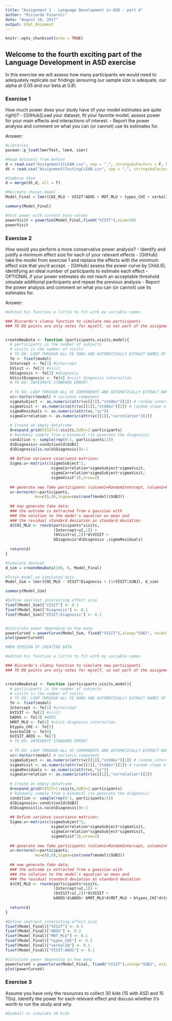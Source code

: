 ```yaml
---
title: "Assignment 1 - Language Development in ASD - part 4"
author: "Riccardo Fusaroli"
date: "August 10, 2017"
output: html_document
---
```


```r
knitr::opts_chunk$set(echo = TRUE)
```

## Welcome to the fourth exciting part of the Language Development in ASD exercise

In this exercise we will assess how many participants we would need to adequately replicate our findings (ensuring our sample size is adequate, our alpha at 0.05 and our beta at 0.8).

### Exercise 1

How much power does your study have (if your model estimates are quite right)?
- [GitHub]Load your dataset, fit your favorite model, assess power for your main effects and interactions of interest.
- Report the power analysis and comment on what you can (or cannot) use its estimates for.




Answer:




```r
#Libraries
pacman::p_load(lmerTest, lme4, simr)

#Read datasets from before
d = read.csv("Assignment1CLEAN.csv", sep = ",", stringsAsFactors = F, header = T)
dt = read.csv("Assignment1TestingCLEAN.csv", sep = ",", stringsAsFactors = F, header = T)

#Combine them
d = merge(dt,d, all = T)

#Recreate chosen model
Model_Final = lmer(CHI_MLU ~ VISIT*ADOS + MOT_MLU + types_CHI + verbalIQ + (1+VISIT|SUBJ), d)

summary(Model_Final)

#Test power with current beta-values
powerVisit = powerSim(Model_Final,fixed("VISIT"),nsim=50)
powerVisit

```

### Exercise 2

How would you perform a more conservative power analysis?
- Identify and justify a minimum effect size for each of your relevant effects
- [GitHub] take the model from exercise 1 and replace the effects with the minimum effect size that you'd accept.
- [GitHub] assess the power curve by Child.ID, identifying an ideal number of participants to estimate each effect
- OPTIONAL if your power estimates do not reach an acceptable threshold simulate additional participants and repeat the previous analysis
- Report the power analysis and comment on what you can (or cannot) use its estimates for.







Answer:



```r

#edited his function a little to fit with my variable names

### Riccardo's clumsy function to simulate new participants
### TO DO points are only notes for myself, so not part of the assignment


createNewData <- function (participants,visits,model){
  # participants is the number of subjects
  # visits is the number of visits
  # TO DO: LOOP THROUGH ALL FE ROWS AND AUTOMATICALLY EXTRACT NAMES OF FIXED EFFECTS AND ESTIMATES
  fe <- fixef(model)
  Intercept <- fe[1] #intercept
  bVisit <- fe[2] #visit
  bDiagnosis <- fe[3] #diagnosis
  bVisitDiagnosis <- fe[4] #visit diagnosis interaction
  # TO DO: INTEGRATE STANDARD ERROR?
  
  # TO DO: LOOP THROUGH ALL VC COMPONENTS AND AUTOMATICALLY EXTRACT NAMES OF EFFECTS AND ESTIMATES
  vc<-VarCorr(model) # variance component
  sigmaSubject <- as.numeric(attr(vc[[1]],"stddev")[1]) # random intercept by subject
  sigmaVisit <- as.numeric(attr(vc[[1]],"stddev")[2]) # random slope of visit over subject
  sigmaResiduals <- as.numeric(attr(vc,"sc"))
  sigmaCorrelation <- as.numeric(attr(vc[[1]],"correlation")[2])
  
  # Create an empty dataframe
  d=expand.grid(VISIT=1:visits,SUBJ=1:participants)
  # Randomly sample from a binomial (to generate the diagnosis)
  condition <- sample(rep(0:1, participants/2))
  d$Diagnosis<-condition[d$SUBJ]
  d$Diagnosis[is.na(d$Diagnosis)]<-1
  
  ## Define variance covariance matrices:
  Sigma.u<-matrix(c(sigmaSubject^2,
                    sigmaCorrelation*sigmaSubject*sigmaVisit,
                    sigmaCorrelation*sigmaSubject*sigmaVisit,
                    sigmaVisit^2),nrow=2)
  
  ## generate new fake participants (column1=RandomIntercept, column2=RandomSlope)
  u<-mvrnorm(n=participants,
             mu=c(0,0),Sigma=cov(ranef(model)$SUBJ))
  
  ## now generate fake data:
  ### the outcome is extracted from a gaussian with
  ### the solution to the model's equation as mean and
  ### the residual standard deviation as standard deviation 
  d$CHI_MLU <- rnorm(participants*visits,
                     (Intercept+u[,1]) +
                     (bVisit+u[,2])*d$VISIT + 
                     bDiagnosis*d$Diagnosis ,sigmaResiduals)  
  
  return(d)
}


```

```r
#Simulate dataset
d_sim = createNewData(100, 6, Model_Final)

#Train model on simulated data
Model_Sim = lmer(CHI_MLU ~ VISIT*Diagnosis + (1+VISIT|SUBJ), d_sim)

summary(Model_Sim)

#Define smallest interesting effect size
fixef(Model_Sim)["VISIT"] <- 0.1
fixef(Model_Sim)["Diagnosis"] <- 0.1
fixef(Model_Sim)["VISIT:Diagnosis"] <- 0.1


#Calculate power depending on how many
powerCurveV = powerCurve(Model_Sim, fixed("VISIT"),along="SUBJ", nsim=50)
plot(powerCurveV)

```

```r

#NEW VERSION OF CREATING DATA

#edited his function a little to fit with my variable names

### Riccardo's clumsy function to simulate new participants
### TO DO points are only notes for myself, so not part of the assignment


createNewData2 <- function (participants,visits,model){
  # participants is the number of subjects
  # visits is the number of visits
  # TO DO: LOOP THROUGH ALL FE ROWS AND AUTOMATICALLY EXTRACT NAMES OF FIXED EFFECTS AND ESTIMATES
  fe <- fixef(model)
  Intercept <- fe[1] #intercept
  bVISIT <- fe[2] #visit
  bADOS <- fe[3] #ADOS
  bMOT_MLU <- fe[4] #visit diagnosis interaction
  btypes_CHI <- fe[5]
  bverbalIQ <- fe[6]
  bVISIT_ADOS <- fe[7]
  # TO DO: INTEGRATE STANDARD ERROR?
  
  # TO DO: LOOP THROUGH ALL VC COMPONENTS AND AUTOMATICALLY EXTRACT NAMES OF EFFECTS AND ESTIMATES
  vc<-VarCorr(model) # variance component
  sigmaSubject <- as.numeric(attr(vc[[1]],"stddev")[1]) # random intercept by subject
  sigmaVisit <- as.numeric(attr(vc[[1]],"stddev")[2]) # random slope of visit over subject
  sigmaResiduals <- as.numeric(attr(vc,"sc"))
  sigmaCorrelation <- as.numeric(attr(vc[[1]],"correlation")[2])
  
  # Create an empty dataframe
  d=expand.grid(VISIT=1:visits,SUBJ=1:participants)
  # Randomly sample from a binomial (to generate the diagnosis)
  condition <- sample(rep(0:1, participants/2))
  d$Diagnosis<-condition[d$SUBJ]
  d$Diagnosis[is.na(d$Diagnosis)]<-1
  
  ## Define variance covariance matrices:
  Sigma.u<-matrix(c(sigmaSubject^2,
                    sigmaCorrelation*sigmaSubject*sigmaVisit,
                    sigmaCorrelation*sigmaSubject*sigmaVisit,
                    sigmaVisit^2),nrow=2)
  
  ## generate new fake participants (column1=RandomIntercept, column2=RandomSlope)
  u<-mvrnorm(n=participants,
             mu=c(0,0),Sigma=cov(ranef(model)$SUBJ))
  
  ## now generate fake data:
  ### the outcome is extracted from a gaussian with
  ### the solution to the model's equation as mean and
  ### the residual standard deviation as standard deviation 
  d$CHI_MLU <- rnorm(participants*visits,
                     (Intercept+u[,1]) +
                     (bVISIT+u[,2])*d$VISIT + 
                     bADOS*d$ADOS+ bMOT_MLU*d$MOT_MLU + btypes_CHI*d$types_CHI + bverbalIQ*d$verbalIQ + bVISIT_ADOS*d$VISIT*d$ADOS, sigmaResiduals)  
  
  return(d)
}

```

```r
#Define smallest interesting effect size
fixef(Model_Final)["VISIT"] <- 0.5
fixef(Model_Final)["ADOS"] <- 0.2
fixef(Model_Final)["MOT_MLU"] <- 0.1
fixef(Model_Final)["types_CHI"] <- 0.5
fixef(Model_Final)["verbalIQ"] <- 0.1
fixef(Model_Final)["VISIT:ADOS"] <- 0.1

#Calculate power depending on how many
powerCurveV = powerCurve(Model_Final, fixed("VISIT"),along="SUBJ", nsim=50)
plot(powerCurveV)

```


### Exercise 3

Assume you have only the resources to collect 30 kids (15 with ASD and 15 TDs). Identify the power for each relevant effect and discuss whether it's worth to run the study and why.


```r

#Eyeball or simulate 30 kids

```


